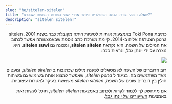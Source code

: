 ```yaml
---
slug: "he/sitelen-sitelen"
title: "שאלה: מהי צורת הכתב הפופולרית ביותר אחרי שתי הצורות הנפוצות שהכרנו?"
description: "sitelen sitelen!"
---
```


<div dir="rtl">

כתיבת Toki Pona באמצעות אותיות לטיניות היתה מקובלת כבר בשנת 2001. sitelen pona הצטרפה אליה ב-2014. קיימת מערכת כתב נוספת שבאמצעותה אפשר לכתוב את המילים של השפה. היא נקראת **sitelen sitelen**, ומכונה גם **sitelen suwi**. היא נוצרה על ידי יונתן גבל, ונראית ככה:

<img src="https://jonathangabel.com/images/t47/t47.09001_2_l.jpg" />

רוב הדוברים של השפה לא מסוגלים לפענח מילים שכתובות ב *sitelen sitelen*, ומעטים מאד משתמשים בה. בניגוד ל *sitelen pona*, שאפשר למצוא אותה בשימוש גם בשיחות חולין בין דוברים שונים של השפה, *sitelen sitelen* משמשת בעיקר למטרות עיצוביות. 

אם מתחשק לך ללמוד לקרוא ולכתוב באמצעות *sitelen sitelen*, תוכל לעשות זאת באמצעות [השיעורים של יונתן גבל](https://jonathangabel.com/toki-pona/).

</div>